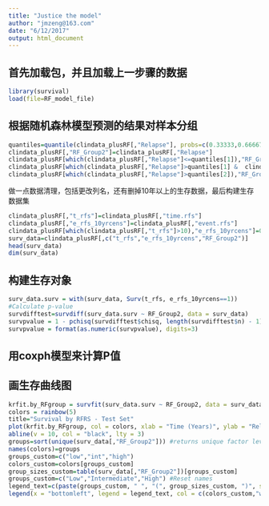 ```yaml
---
title: "Justice the model"
author: "jmzeng@163.com"
date: "6/12/2017"
output: html_document
---
```


## 首先加载包，并且加载上一步骤的数据
```r
library(survival) 
load(file=RF_model_file)
```

## 根据随机森林模型预测的结果对样本分组

```r
quantiles=quantile(clindata_plusRF[,"Relapse"], probs=c(0.33333,0.66667))
clindata_plusRF[,"RF_Group2"]=clindata_plusRF[,"Relapse"]
clindata_plusRF[which(clindata_plusRF[,"Relapse"]<=quantiles[1]),"RF_Group2"]="low"
clindata_plusRF[which(clindata_plusRF[,"Relapse"]>quantiles[1] &  clindata_plusRF[,"Relapse"]<=quantiles[2]),"RF_Group2"]="int"
clindata_plusRF[which(clindata_plusRF[,"Relapse"]>quantiles[2]),"RF_Group2"]="high"
```

做一点数据清理，包括更改列名，还有删掉10年以上的生存数据，最后构建生存数据集

```r
clindata_plusRF[,"t_rfs"]=clindata_plusRF[,"time.rfs"]
clindata_plusRF[,"e_rfs_10yrcens"]=clindata_plusRF[,"event.rfs"]
clindata_plusRF[which(clindata_plusRF[,"t_rfs"]>10),"e_rfs_10yrcens"]=0
surv_data=clindata_plusRF[,c("t_rfs","e_rfs_10yrcens","RF_Group2")]
head(surv_data)
dim(surv_data)
```

## 构建生存对象

```r
surv_data.surv = with(surv_data, Surv(t_rfs, e_rfs_10yrcens==1))
#Calculate p-value
survdifftest=survdiff(surv_data.surv ~ RF_Group2, data = surv_data)
survpvalue = 1 - pchisq(survdifftest$chisq, length(survdifftest$n) - 1)
survpvalue = format(as.numeric(survpvalue), digits=3)
```

## 用coxph模型来计算P值

## 画生存曲线图
```r
krfit.by_RFgroup = survfit(surv_data.surv ~ RF_Group2, data = surv_data) 
colors = rainbow(5)
title="Survival by RFRS - Test Set"
plot(krfit.by_RFgroup, col = colors, xlab = "Time (Years)", ylab = "Relapse Free Survival", main=title, cex.axis=1.3, cex.lab=1.4)
abline(v = 10, col = "black", lty = 3)
groups=sort(unique(surv_data[,"RF_Group2"])) #returns unique factor levels sorted alphabetically
names(colors)=groups
groups_custom=c("low","int","high")
colors_custom=colors[groups_custom]
group_sizes_custom=table(surv_data[,"RF_Group2"])[groups_custom]
groups_custom=c("Low","Intermediate","High") #Reset names
legend_text=c(paste(groups_custom, " ", "(", group_sizes_custom, ")", sep=""),paste("p =", survpvalue_linear, sep=" "))
legend(x = "bottomleft", legend = legend_text, col = c(colors_custom,"white"), lty = "solid", bty="n", cex=1.2)
```



